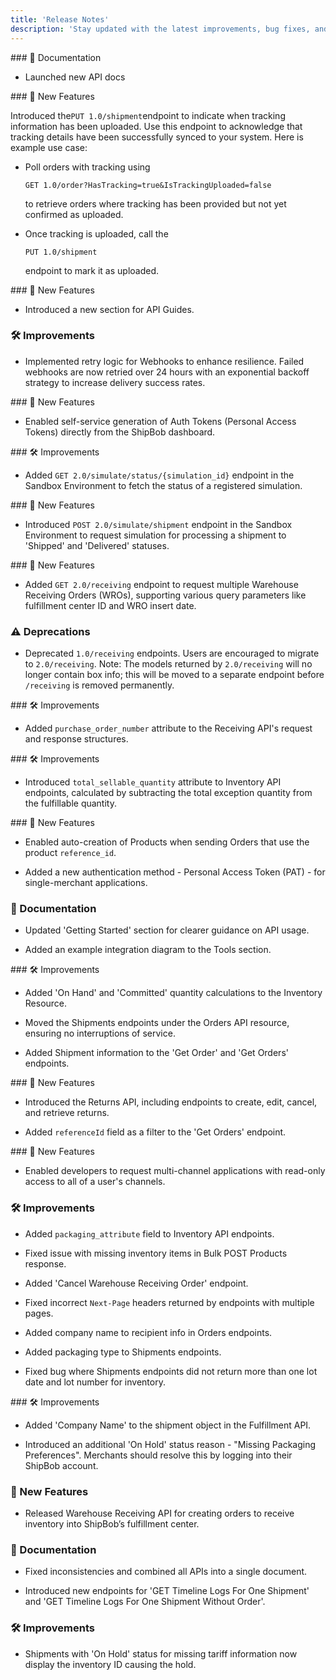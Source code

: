 ```yaml
---
title: 'Release Notes'
description: 'Stay updated with the latest improvements, bug fixes, and new features.'
---
```


<Update label="February 2025">
  ### 📘 Documentation

  * Launched new API docs
</Update>

<Update label="December 2024">
  ### 🚀 New Features

  Introduced the`PUT 1.0/shipment`endpoint to indicate when tracking information has been uploaded. Use this endpoint to acknowledge that tracking details have been successfully synced to your system. Here is example use case:

  * Poll orders with tracking using

    `GET 1.0/order?HasTracking=true&IsTrackingUploaded=false`

    to retrieve orders where tracking has been provided but not yet confirmed as uploaded.

  * Once tracking is uploaded, call the

    `PUT 1.0/shipment`

    endpoint to mark it as uploaded.
</Update>

<Update label="March 2024">
  ### 🚀 New Features

  * Introduced a new section for API Guides.

  ### 🛠 Improvements

  * Implemented retry logic for Webhooks to enhance resilience. Failed webhooks are now retried over 24 hours with an exponential backoff strategy to increase delivery success rates.
</Update>

<Update label="February 2023">
  ### 🚀 New Features

  * Enabled self-service generation of Auth Tokens (Personal Access Tokens) directly from the ShipBob dashboard.
</Update>

<Update label="November 2022">
  ### 🛠 Improvements

  * Added `GET 2.0/simulate/status/{simulation_id}` endpoint in the Sandbox Environment to fetch the status of a registered simulation.
</Update>

<Update label="October 2022">
  ### 🚀 New Features

  * Introduced `POST 2.0/simulate/shipment` endpoint in the Sandbox Environment to request simulation for processing a shipment to 'Shipped' and 'Delivered' statuses.
</Update>

<Update label="August 2022">
  ### 🚀 New Features

  * Added `GET 2.0/receiving` endpoint to request multiple Warehouse Receiving Orders (WROs), supporting various query parameters like fulfillment center ID and WRO insert date.

  ### ⚠️ Deprecations

  * Deprecated `1.0/receiving` endpoints. Users are encouraged to migrate to `2.0/receiving`. Note: The models returned by `2.0/receiving` will no longer contain box info; this will be moved to a separate endpoint before `/receiving` is removed permanently.
</Update>

<Update label="April 2022">
  ### 🛠 Improvements

  * Added `purchase_order_number` attribute to the Receiving API's request and response structures.
</Update>

<Update label="May 2021">
  ### 🛠 Improvements

  * Introduced `total_sellable_quantity` attribute to Inventory API endpoints, calculated by subtracting the total exception quantity from the fulfillable quantity.
</Update>

<Update label="March 2020">
  ### 🚀 New Features

  * Enabled auto-creation of Products when sending Orders that use the product `reference_id`.

  * Added a new authentication method - Personal Access Token (PAT) - for single-merchant applications.

  ### 📘 Documentation

  * Updated 'Getting Started' section for clearer guidance on API usage.

  * Added an example integration diagram to the Tools section.
</Update>

<Update label="February 2020">
  ### 🛠 Improvements

  * Added 'On Hand' and 'Committed' quantity calculations to the Inventory Resource.

  * Moved the Shipments endpoints under the Orders API resource, ensuring no interruptions of service.

  * Added Shipment information to the 'Get Order' and 'Get Orders' endpoints.
</Update>

<Update label="January 2020">
  ### 🚀 New Features

  * Introduced the Returns API, including endpoints to create, edit, cancel, and retrieve returns.

  * Added `referenceId` field as a filter to the 'Get Orders' endpoint.
</Update>

<Update label="December 2019">
  ### 🚀 New Features

  * Enabled developers to request multi-channel applications with read-only access to all of a user's channels.

  ### 🛠 Improvements

  * Added `packaging_attribute` field to Inventory API endpoints.

  * Fixed issue with missing inventory items in Bulk POST Products response.

  * Added 'Cancel Warehouse Receiving Order' endpoint.

  * Fixed incorrect `Next-Page` headers returned by endpoints with multiple pages.

  * Added company name to recipient info in Orders endpoints.

  * Added packaging type to Shipments endpoints.

  * Fixed bug where Shipments endpoints did not return more than one lot date and lot number for inventory.
</Update>

<Update label="November 2019">
  ### 🛠 Improvements

  * Added 'Company Name' to the shipment object in the Fulfillment API.

  * Introduced an additional 'On Hold' status reason - "Missing Packaging Preferences". Merchants should resolve this by logging into their ShipBob account.

  ### 🚀 New Features

  * Released Warehouse Receiving API for creating orders to receive inventory into ShipBob’s fulfillment center.

  ### 📘 Documentation

  * Fixed inconsistencies and combined all APIs into a single document.

  * Introduced new endpoints for 'GET Timeline Logs For One Shipment' and 'GET Timeline Logs For One Shipment Without Order'.

  ### 🛠 Improvements

  * Shipments with 'On Hold' status for missing tariff information now display the inventory ID causing the hold.
</Update>